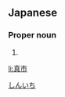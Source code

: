 ==Japanese==
{{ja-kanjitab|真|市}}

===Proper noun===
{{ja-pos|proper|しんいち}}

# {{given name|male|lang=ja|sort=しんいち}}

[[Category:Japanese male given names|しんいち]]

[[li:真市]]